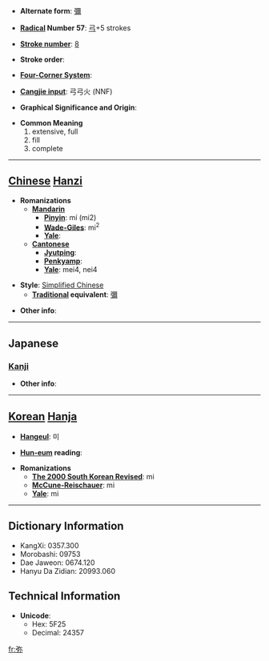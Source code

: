 * '''Alternate form''': [[彌]]

* '''[[Wiktionary:Chinese radical index| Radical]] Number 57''': [[Wiktionary:Chinese radical index 弓|弓]]+5 strokes

* '''[[Wiktionary:Chinese total strokes index|Stroke number]]''': [[Wiktionary:Chinese total strokes index 8|8]]

* '''Stroke order''': 

* '''[[Wiktionary:Chinese four corner index|Four-Corner System]]''': 

* '''[[Wiktionary:Chinese Cangjie index|Cangjie input]]''': 弓弓火 (NNF)

* '''Graphical Significance and Origin''': 

* '''Common Meaning'''
*#extensive, full
*# fill
*# complete


----

== [[Chinese]] [[Hanzi]] ==

* '''Romanizations'''
** '''[[Mandarin]]'''
*** '''[[Pinyin]]''': mí (mi2)
*** '''[[Wade-Giles]]''': mi<sup>2</sup>
*** '''[[Yale]]''': 
** '''[[Cantonese]]'''
*** '''[[Jyutping]]''':
*** '''[[Penkyamp]]''': 
*** '''[[Yale]]''': mei4, nei4

* '''Style''': [[Simplified Chinese]] 
** '''[[Traditional Chinese|Traditional]] equivalent''': [[彌]]

* '''Other info''': 

----

==Japanese==
===[[Kanji]]===
{{kanji|on readings=[[み]] (mi)|kun readings=[[ひさしい]] (hisashii), [[とおい]] (tooi), [[や]] (ya)}}

* '''Other info''':  

----

== [[Korean]] [[Hanja]] ==

* '''[[Hangeul]]''': 미

* '''[[Hun-eum]] reading''': 

* '''Romanizations'''
** '''[[The 2000 South Korean Revised Romanization|The 2000 South Korean Revised]]''': mi
** '''[[McCune-Reischauer]]''': mi
** '''[[Yale]]''': mi

----

== Dictionary Information ==

* KangXi: 0357.300
* Morobashi: 09753
* Dae Jaweon: 0674.120
* Hanyu Da Zidian: 20993.060

== Technical Information ==

* '''Unicode''':
** Hex: 5F25
** Decimal: 24357

[[fr:弥]]